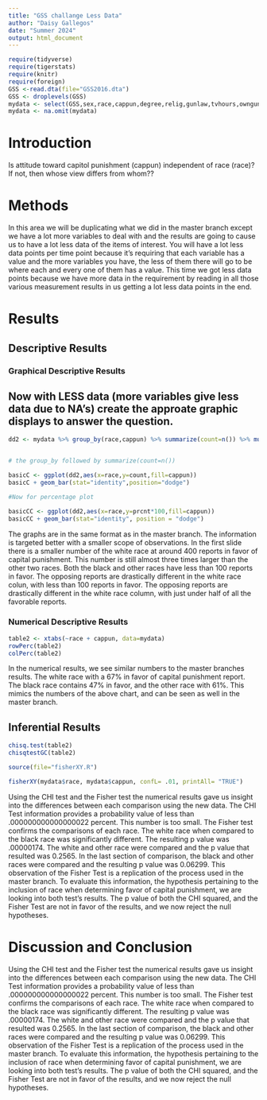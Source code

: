 ```yaml
---
title: "GSS challange Less Data"
author: "Daisy Gallegos"
date: "Summer 2024"
output: html_document
---
```








```r
require(tidyverse)
require(tigerstats)
require(knitr)
require(foreign)
GSS <-read.dta(file="GSS2016.dta")
GSS <- droplevels(GSS)
mydata <- select(GSS,sex,race,cappun,degree,relig,gunlaw,tvhours,owngun,age,wordsum)
mydata <- na.omit(mydata)
```

# Introduction

<!--In this section you explain what you are trying to show.  Where did the data come from?  What is the research or other question you are trying to answer?.  If you skimp in this section expect to be marked down in your grade. Paint a picture of the project a couple of paragraphs is expected!-->

Is attitude toward capitol punishment (cappun) independent of race (race)?
If not, then whose view differs from whom??

# Methods

<!--Decide on your methods:  use "variable analysis" or other appropriate descriptors.  Make sure to choose at least one graphical method and at least one numerical method. Discuss what data manipulations may be needed for example sub-setting or other binning procedures and what sort of graphical displays and inferential tools will be used!-->
  
In this area we will be duplicating what we did in the master branch except we have a lot more variables to deal with and the results are going to cause us to have a lot less data of the items of interest. You will have a lot less data points per time point because it's requiring that each variable has a value and the more variables you have, the less of them there will go to be where each and every one of them has a value. This time we got less data points because we have more data in the requirement by reading in all those various measurement results in us getting a lot less data points in the end.
  
# Results

<!--Divide this section into two sub-sections:  One for your descriptive  results and one for your inferential results.!-->

## Descriptive Results

### Graphical Descriptive Results

<!--Graphical results here.  Make sure to show your code.  Provide appropriate labels for axes, giving units if possible, and provide a good title for the graph, too.  Use the graphical results to describe the patterns if any that exist in the data as focused toward the research question. Bottom line is to explain the features of the graph that are relevant to conforming or departing to what is expected by your null hypothesis !-->
  
## Now with LESS data (more variables give less data due to NA's) create the approate graphic displays to answer the question.
  
```r
dd2 <- mydata %>% group_by(race,cappun) %>% summarize(count=n()) %>% mutate(prcnt=count/sum(count))


# the group_by followed by summarize(count=n())

basicC <- ggplot(dd2,aes(x=race,y=count,fill=cappun))
basicC + geom_bar(stat="identity",position="dodge")

#Now for percentage plot

basicCC <- ggplot(dd2,aes(x=race,y=prcnt*100,fill=cappun)) 
basicCC + geom_bar(stat="identity", position = "dodge")
```
   
The graphs are in the same format as in the master branch. The information is targeted better with a smaller scope of observations. In the first slide there is a smaller number of the white race at around 400 reports in favor of capital punishment. This number is still almost three times larger than the other two races. Both the black and other races have less than 100 reports in favor. The opposing reports are drastically different in the white race colun, with less than 100 reports in favor. The opposing reports are drastically different in the white race column, with just under half of all the favorable reports. 
   
### Numerical Descriptive Results

<!--Numerical results go here. Use the numerical results to describe the patterns if any that exist in the data as focused toward the research question!-->
  
```r
table2 <- xtabs(~race + cappun, data=mydata)
rowPerc(table2)
colPerc(table2)
```
  
In the numerical results, we see similar numbers to the master branches results. The white race with a 67% in favor of capital punishment report. The black race contains 47% in favor, and the other race with 61%. This mimics the numbers of the above chart, and can be seen as well in the master branch. 
    
## Inferential Results

<!--State hypothesis clearly.  Make sure your discussion of the inferential test covers all the aspects that the test output produces, such as test statistic, p-value etc.  Make a decision about the null hypothesis, explain the assumptions on which the selected test/procedure was based, and why the chosen procedure satisfys the assumptions and is appropriate to answer the research question!-->

```r
chisq.test(table2)
chisqtestGC(table2)
```

```r
source(file="fisherXY.R")
```

```r
fisherXY(mydata$race, mydata$cappun, confL= .01, printAll= "TRUE")
```
  
Using the CHI test and the Fisher test the numerical results gave us insight into the differences between each comparison using the new data. The CHI Test information provides a probability value of less than .000000000000000022 percent. This number is too small. 
The Fisher test confirms the comparisons of each race. The white race when compared to the black race was significantly different. The resulting p value was .00000174. The white and other race were compared and the p value that resulted was 0.2565. In the last section of comparison, the black and other races were compared and the resulting p value was 0.06299. This observation of the Fisher Test is a replication of the process used in the master branch. To evaluate this information, the hypothesis pertaining to the inclusion of race when determining favor of capital punishment, we are looking into both test's results. The p value of both the CHI squared, and the Fisher Test are not in favor of the results, and we now reject the null hypotheses. 
  
  
# Discussion and Conclusion

<!--Discussion and conclusion here.  If you found a relationship be sure to consider whether the relationship occurs because one of the variables causes the other, or whether they perhaps are related for some other reason.  Watch the chapter 6 videos from the George Town videos collection.!-->
 
   
Using the CHI test and the Fisher test the numerical results gave us insight into the differences between each comparison using the new data. The CHI Test information provides a probability value of less than .000000000000000022 percent. This number is too small. 
The Fisher test confirms the comparisons of each race. The white race when compared to the black race was significantly different. The resulting p value was .00000174. The white and other race were compared and the p value that resulted was 0.2565. In the last section of comparison, the black and other races were compared and the resulting p value was 0.06299. This observation of the Fisher Test is a replication of the process used in the master branch. To evaluate this information, the hypothesis pertaining to the inclusion of race when determining favor of capital punishment, we are looking into both test's results. The p value of both the CHI squared, and the Fisher Test are not in favor of the results, and we now reject the null hypotheses. 
  
